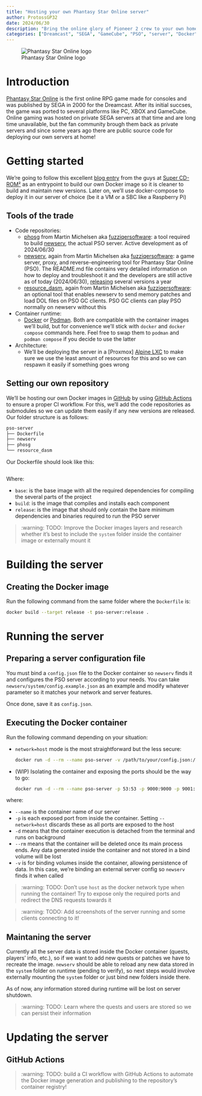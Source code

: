 ```yaml
---
title: "Hosting your own Phantasy Star Online server"
author: ProtossGP32
date: 2024/06/30
description: "Bring the online glory of Pioneer 2 crew to your own homelab!"
categories: ["Dreamcast", "SEGA", "GameCube", "PSO", "server", "Docker"]
---
```


![Phantasy Star Online logo][pso-logo]

# Introduction

[Phantasy Star Online][pso-wikipedia] is the first online RPG game made for consoles and was published by SEGA in 2000 for the Dreamcast. After its initial succses, the game was ported to several platforms like PC, XBOX and GameCube. Online gaming was hosted on private SEGA servers at that time and are long time unavailable, but the fan community brough them back as private servers and since some years ago there are public source code for deploying our own servers at home!

# Getting started

We're going to follow this excellent [blog entry][cdromrom-pso-server-guide] from the guys at [Super CD-ROM²][cdromrom-webpage] as an entrypoint to build our own Docker image so it is cleaner to build and maintain new versions. Later on, we'll use docker-compose to deploy it in our server of choice (be it a VM or a SBC like a Raspberry Pi)

## Tools of the trade

- Code repositories:
  - [phosg][phosg-repo] from Martin Michelsen aka [fuzziqersoftware][fuzziqersoftware-website]: a tool required to build [newserv][newserv-repo], the actual PSO server. Active development as of 2024/06/30
  - [newserv][newserv-repo], again from Martin Michelsen aka [fuzziqersoftware][fuzziqersoftware-website]: a game server, proxy, and reverse-engineering tool for Phantasy Star Online (PSO). The README.md file contains very detailed information on how to deploy and troubleshoot it and the developers are still active as of today (2024/06/30), [releasing][newserv-releases] several versions a year
  - [resource_dasm][resource_dasm-repo], again from Martin Michelsen aka [fuzziqersoftware][fuzziqersoftware-website]: an optional tool that enables newserv to send memory patches and load DOL files on PSO GC clients. PSO GC clients can play PSO normally on newserv without this
- Container runtime:
  - [Docker][docker-website] or [Podman][podman-website]. Both are compatible with the container images we'll build, but for convenience we'll stick with `docker` and `docker compose` commands here. Feel free to swap them to `podman` and `podman compose` if you decide to use the latter
- Architecture:
  - We'll be deploying the server in a [Proxmox] [Alpine LXC][proxmox-lxc] to make sure we use the least amount of resources for this and so we can respawn it easily if something goes wrong

## Setting our own repository
We'll be hosting our own Docker images in [GitHub][github-webpage] by using [GitHub Actions][github-actions-docs] to ensure a proper CI workflow. For this, we'll add the code repositories as submodules so we can update them easily if any new versions are released. Our folder structure is as follows:

```.bash
pso-server
├── Dockerfile
├── newserv
├── phosg
└── resource_dasm
```
Our Dockerfile should look like this:

```.dockerfile

```

Where:

- `base`: is the base image with all the required dependencies for compiling the several parts of the project
- `build`: is the image that compiles and installs each component
- `release`: is the image that should only contain the bare minimum dependencies and binaries required to run the PSO server

> :warning: TODO: Improve the Docker images layers and research whether it's best to include the `system` folder inside the container image or externally mount it

# Building the server
## Creating the Docker image
Run the following command from the same folder where the `Dockerfile` is:

```.bash
docker build --target release -t pso-server:release .
```


# Running the server
## Preparing a server configuration file

You must bind a `config.json` file to the Docker container so `newserv` finds it and configures the PSO server according to your needs. You can take `newserv/system/config.example.json` as an example and modify whatever parameter so it matches your network and server features.

Once done, save it as `config.json`.

## Executing the Docker container
Run the following command depending on your situation:

- `network=host` mode is the most straightforward but the less secure:

  ```.bash
  docker run -d --rm --name pso-server -v /path/to/your/config.json:/usr/newserv/system/config.json --network=host pso-server:release
  ```

- (WIP) Isolating the container and exposing the ports should be the way to go:
  
  ```.bash
  docker run -d --rm --name pso-server -p 53:53 -p 9000:9000 -p 9001:9001 -p 9002:9002 -p 9003:9003 -p 9064:9064 -p 9100:9100 -p 9103:9103 -p 9200:9200 -p 9201:9201 -p 9202:9202 -p 9203:9203 -p 9204:9204 -p 9300:9300 -p 5100:5100 -p 5110:5110 -p 5122:5122 -v /path/to/your/config.json:/usr/newserv/system/config.json pso-server:release
  ```

where:

- `--name` is the container name of our server
- `-p` is each exposed port from inside the container. Setting `--network=host` discards these as all ports are exposed to the host
- `-d` means that the container execution is detached from the terminal and runs on background
- `--rm` means that the container will be deleted once its main process ends. Any data generated inside the container and not stored in a bind volume will be lost
- `-v` is for binding volumes inside the container, allowing persistence of data. In this case, we're binding an external server config so `newserv` finds it when called

> :warning: TODO: Don't use `host` as the docker network type when running the container! Try to expose only the required ports and redirect the DNS requests towards it

> :warning: TODO: Add screenshots of the server running and some clients connecting to it!

## Maintaning the server
Currently all the server data is stored inside the Docker container (quests, players' info, etc.), so if we want to add new quests or patches we have to recreate the image. `newserv` should be able to reload any new data stored in the `system` folder on runtime (pending to verify), so next steps would involve externally mounting the `system` folder or just bind new folders inside there.

As of now, any information stored during runtime will be lost on server shutdown.

> :warning: TODO: Learn where the quests and users are stored so we can persist their information

# Updating the server
## GitHub Actions

> :warning: TODO: build a CI workflow with GitHub Actions to automate the Docker image generation and publishing to the repository's container registry!

<!-- LINKS -->
[pso-wikipedia]: https://en.wikipedia.org/wiki/Phantasy_Star_Online
[cdromrom-webpage]: https://cdromrom.wordpress.com
[cdromrom-pso-server-guide]: https://cdromrom.wordpress.com/2020/12/05/phantasy-star-online-gamecube-server-on-raspberry-pi/
[fuzziqersoftware-website]: http://www.fuzziqersoftware.com/
[docker-website]: https://www.docker.com/
[podman-website]: https://podman.io/
[proxmox-website]: https://www.proxmox.com/en/
[proxmox-lxc]: https://pve.proxmox.com/wiki/Linux_Container#pct_container_images
[github-webpage]: https://github.com
[github-actions-docs]: https://docs.github.com/en/actions
<!-- REPOSITORIES -->
[phosg-repo]: https://github.com/fuzziqersoftware/phosg
[newserv-repo]: https://github.com/fuzziqersoftware/newserv
[newserv-releases]: https://github.com/fuzziqersoftware/newserv/releases/latest
[resource_dasm-repo]: https://github.com/fuzziqersoftware/resource_dasm
<!-- IMAGES -->
[pso-logo]: /images/dev-guides/self-hosted-servers/pso/pso-logo.png
